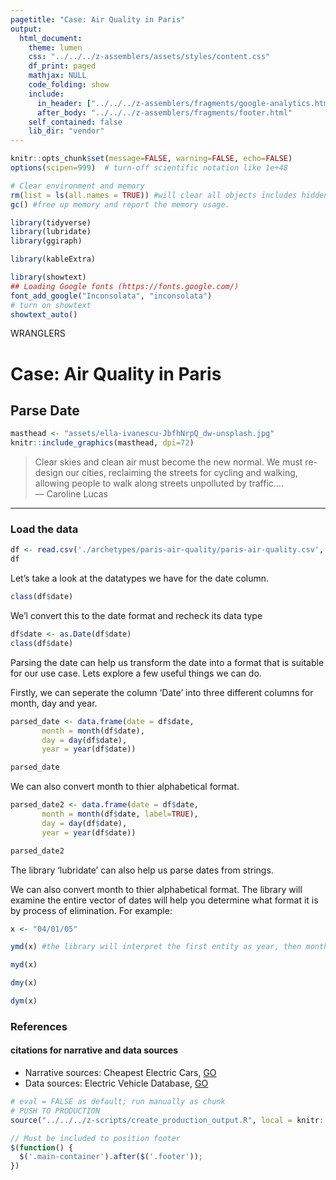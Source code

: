 ```yaml
---
pagetitle: "Case: Air Quality in Paris"
output: 
  html_document:
    theme: lumen
    css: "../../../z-assemblers/assets/styles/content.css"
    df_print: paged
    mathjax: NULL
    code_folding: show
    include:
      in_header: ["../../../z-assemblers/fragments/google-analytics.html", "../../../z-assemblers/fragments/header.html"]
      after_body: "../../../z-assemblers/fragments/footer.html"
    self_contained: false
    lib_dir: "vendor"
---
```


```r

knitr::opts_chunk$set(message=FALSE, warning=FALSE, echo=FALSE)
options(scipen=999)  # turn-off scientific notation like 1e+48

# Clear environment and memory
rm(list = ls(all.names = TRUE)) #will clear all objects includes hidden objects.
gc() #free up memory and report the memory usage.

library(tidyverse)
library(lubridate)
library(ggiraph)

library(kableExtra)

library(showtext)
## Loading Google fonts (https://fonts.google.com/)
font_add_google("Inconsolata", "inconsolata")
# turn on showtext
showtext_auto()

```

<div class="activity">
WRANGLERS  
</div>

# Case: Air Quality in Paris
## Parse Date

```r

masthead <- "assets/ella-ivanescu-JbfhNrpQ_dw-unsplash.jpg"
knitr::include_graphics(masthead, dpi=72)

```

> Clear skies and clean air must become the new normal. We must re-design our cities, reclaiming the streets for cycling and walking, allowing people to walk along streets unpolluted by traffic....\
--- Caroline Lucas\

***

### Load the data

```r

df <- read.csv('./archetypes/paris-air-quality/paris-air-quality.csv', header = TRUE, stringsAsFactors = FALSE)
df
```

Let's take a look at the datatypes we have for the date column. 

```r

class(df$date)

```

We'l convert this to the date format and recheck its data type

```r

df$date <- as.Date(df$date)
class(df$date)

```


Parsing the date can help us transform the date into a format that is suitable for our use case. Lets explore a few useful things we can do. 

Firstly, we can seperate the column 'Date' into three different columns for month, day and year.

```r

parsed_date <- data.frame(date = df$date, 
       month = month(df$date),
       day = day(df$date),
       year = year(df$date))

parsed_date

```


We can also convert month to thier alphabetical format. 

```r

parsed_date2 <- data.frame(date = df$date, 
       month = month(df$date, label=TRUE),
       day = day(df$date),
       year = year(df$date))

parsed_date2

```

The library 'lubridate' can also help us parse dates from strings.

We can also convert month to thier alphabetical format. The library will examine the entire vector of dates will help you determine what format it is by process of elimination. For example:

```r

x <- "04/01/05"

ymd(x) #the library will interpret the first entity as year, then month, then day

myd(x)

dmy(x)

dym(x)

```

### References
#### citations for narrative and data sources
* Narrative sources: Cheapest Electric Cars, [GO](https://www.kaggle.com/kkhandekar/cheapest-electric-cars){target="_blank"}
* Data sources: Electric Vehicle Database, [GO](https://ev-database.org/){target="_blank"}


```r

# eval = FALSE as default; run manually as chunk
# PUSH TO PRODUCTION
source("../../../z-scripts/create_production_output.R", local = knitr::knit_global())

```


```js

// Must be included to position footer
$(function() {
  $('.main-container').after($('.footer'));
})

```

